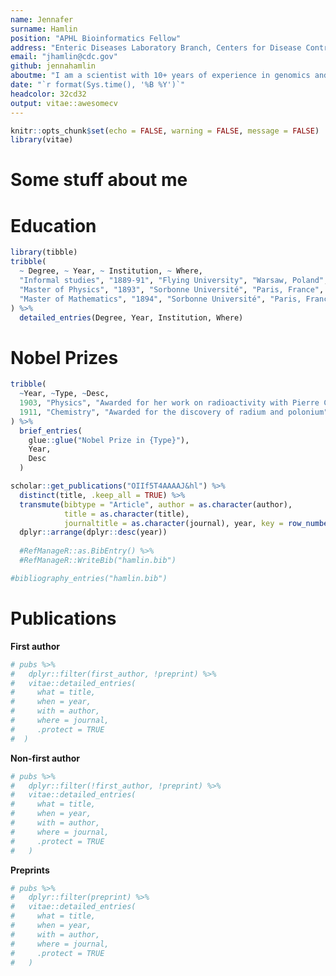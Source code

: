 ```yaml
---
name: Jennafer
surname: Hamlin
position: "APHL Bioinformatics Fellow"
address: "Enteric Diseases Laboratory Branch, Centers for Disease Control and Prevention, Atlanta, GA, USA"
email: "jhamlin@cdc.gov"
github: jennahamlin
aboutme: "I am a scientist with 10+ years of experience in genomics and evolutionary . My training includes using a range of tools - genomics, population genetics, molecular biology – to answer interesting questions in regarding orgnamisms which can cause to human health. I have a particular"
date: "`r format(Sys.time(), '%B %Y')`"
headcolor: 32cd32
output: vitae::awesomecv
---
```



```r
knitr::opts_chunk$set(echo = FALSE, warning = FALSE, message = FALSE)
library(vitae)
```

# Some stuff about me


# Education

```r
library(tibble)
tribble(
  ~ Degree, ~ Year, ~ Institution, ~ Where,
  "Informal studies", "1889-91", "Flying University", "Warsaw, Poland",
  "Master of Physics", "1893", "Sorbonne Université", "Paris, France",
  "Master of Mathematics", "1894", "Sorbonne Université", "Paris, France"
) %>% 
  detailed_entries(Degree, Year, Institution, Where)
```

# Nobel Prizes

```r
tribble(
  ~Year, ~Type, ~Desc,
  1903, "Physics", "Awarded for her work on radioactivity with Pierre Curie and Henri Becquerel",
  1911, "Chemistry", "Awarded for the discovery of radium and polonium"
) %>% 
  brief_entries(
    glue::glue("Nobel Prize in {Type}"),
    Year, 
    Desc
  )
```

```r
scholar::get_publications("OIIf5T4AAAAJ&hl") %>% 
  distinct(title, .keep_all = TRUE) %>%
  transmute(bibtype = "Article", author = as.character(author),
            title = as.character(title),
            journaltitle = as.character(journal), year, key = row_number()) %>%
  dplyr::arrange(dplyr::desc(year))
  
  #RefManageR::as.BibEntry() %>% 
  #RefManageR::WriteBib("hamlin.bib")

#bibliography_entries("hamlin.bib")
```

# Publications

**First author**

```r
# pubs %>% 
#   dplyr::filter(first_author, !preprint) %>% 
#   vitae::detailed_entries(
#     what = title,
#     when = year,
#     with = author,
#     where = journal, 
#     .protect = TRUE
#  )
```

**Non-first author**

```r
# pubs %>% 
#   dplyr::filter(!first_author, !preprint) %>% 
#   vitae::detailed_entries(
#     what = title,
#     when = year,
#     with = author,
#     where = journal,
#     .protect = TRUE
#   )
```

**Preprints**

```r
# pubs %>% 
#   dplyr::filter(preprint) %>% 
#   vitae::detailed_entries(
#     what = title,
#     when = year,
#     with = author,
#     where = journal, 
#     .protect = TRUE
#   )
```
